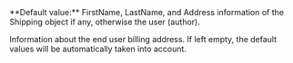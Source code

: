   

  

  

  
<ParamField body="Billing" type="object">   
**Default value:** FirstName, LastName, and Address information of the Shipping object if any, otherwise the user (author).

Information about the end user billing address. If left empty, the default values will be automatically taken into account.   

<Expandable title="properties">  
<FirstName />  
  
<LastName />  
<Address2 />  
  

</Expandable> 
</ParamField>